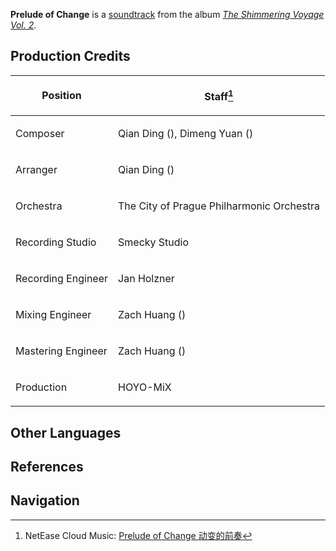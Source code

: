 {{Soundtrack Infobox
|title          =
|image          = The Shimmering Voyage Vol 2.png
|album          = The Shimmering Voyage Vol. 2
|disc           = 3
|number         = 50
|featured       =
|featured2      =
|featured3      =
|featured_disc  =
|featured_disc2 =
|featured_disc3 =
|youtube_id     = MDtq8NkCQL4
|spotify_id     = 1u44ucu38QJ7LyCsZ6u4Yc
|played_in      = Event
|during         = Animated cutscene in ''[[As the Courtyard in Spring Once Appeared (Part 1)|As the Courtyard in Spring Once Appeared]]''
|domain         =
|previous       = A Single Thought
|next           = Phantasm Suite
}}
'''Prelude of Change''' is a [[soundtrack]] from the album ''[[The Shimmering Voyage Vol. 2]]''.

==Production Credits==
{| class="wikitable" style="text-align:left; height:0.5em"
! Position
! Staff<ref>NetEase Cloud Music: [https://music.163.com/#/song?id=1973619560 Prelude of Change 动变的前奏]</ref>
|-
! Composer
| Qian Ding ({{zh|丁谦}}), Dimeng Yuan ({{zh|苑迪萌}})
|-
! Arranger
| Qian Ding ({{zh|丁谦}})
|-
! Orchestra
| The City of Prague Philharmonic Orchestra
|-
! Recording Studio
| Smecky Studio
|-
! Recording Engineer
| Jan Holzner
|-
! Mixing Engineer
| Zach Huang ({{zh|黄巍}})
|-
! Mastering Engineer
| Zach Huang ({{zh|黄巍}})
|-
! Production
| HOYO-MiX
|}
<!--
==Videos==
<gallery>
</gallery>

==Trivia==
-->

==Other Languages==
{{Other Languages
|en      = Prelude of Change
|zhs     = 动变的前奏
|zhs_rm  = Dòngbiàn de Qiánzòu
|zhs_tl  =
|ja      = 激動の前奏
|ja_rm   = Gekidou no Zensou
|ja_tl   = Prelude of Upheaval
|tr      = 
|tr_tl   = 
|it      = 
|it_tl   = 
}}

==References==
{{Reflist}}

==Navigation==
{{Soundtrack Navbox|The Shimmering Voyage}}